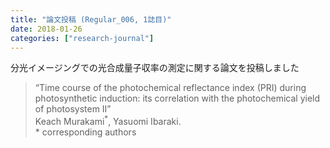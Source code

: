 ```yaml
---
title: "論文投稿 (Regular_006, 1誌目)"
date: 2018-01-26
categories: ["research-journal"]
---
```


分光イメージングでの光合成量子収率の測定に関する論文を投稿しました  

> “Time course of the photochemical reflectance index (PRI) during photosynthetic induction: its correlation with the photochemical yield of photosystem II”  
> Keach Murakami<sup>\*</sup>, Yasuomi Ibaraki.  
> \* corresponding authors